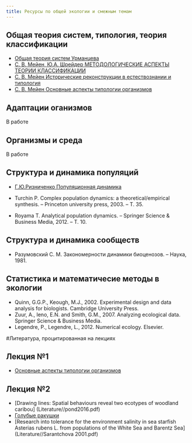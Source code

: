 ```yaml
---
title: Ресурсы по общей экологии и смежным темам
---
```


## Общая теория систем, типология, теория классификации

- [Общая теория систем Урманцева](http://www.sci.aha.ru/ots/index.htm)
- [С. В. Мейен, Ю.А. Шрейдер МЕТОДОЛОГИЧЕСКИЕ АСПЕКТЫ ТЕОРИИ КЛАССИФИКАЦИИ](http://www.kudrinbi.ru/public/453/index.htm)
- [С. В. Мейен Исторические реконструкции в естествознании и типология](http://www.chronos.msu.ru/old/RREPORTS/meyen_istoricheskie.htm)
- [С. В. Мейен Основные аспекты типологии организмов](http://www.kudrinbi.ru/public/451/index.htm)

## Адаптации оганизмов

В работе

## Организмы и среда

В работе


## Структура и динамика популяций

- [Г.Ю.Ризниченко Популяционная динамика](http://www.library.biophys.msu.ru/MathMod/PD.HTML)

- Turchin P. Complex population dynamics: a theoretical/empirical synthesis. – Princeton university press, 2003. – Т. 35.

- Royama T. Analytical population dynamics. – Springer Science & Business Media, 2012. – Т. 10.

## Структура и динамика сообществ

- Разумовский С. М. Закономерности динамики биоценозов. – Наука, 1981.




## Статистика и математичесие методы в экологии
- Quinn, G.G.P., Keough, M.J., 2002. Experimental design and data analysis for biologists. Cambridge University Press.
- Zuur, A., Ieno, E.N. and Smith, G.M., 2007. Analyzing ecological data. Springer Science & Business Media.    
- Legendre, P., Legendre, L., 2012. Numerical ecology. Elsevier.   

#Литература, процитированная на лекциях

## Лекция №1
- [Основные аспекты типологии организмов](Literature//Мейен 1978.pdf)

## Лекция №2
- [Drawing lines: Spatial behaviours reveal two ecotypes of woodland caribou] (Literature//pond2016.pdf)
- [Голубые ракушки](Literature//Стрелков Хайтов Католикова 2012.pdf)
- [Research into tolerance for the environment salinity in sea starfish Asterias rubens L. from populations of the White Sea and Barentz Sea] (Literature//Sarantchova 2001.pdf)


